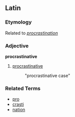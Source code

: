 ==Latin==
===Etymology===
Related to ''[[procrastination]]''

===Adjective===
'''procrastinative'''

# [[procrastinative]]
#: "procrastinative case"

===Related Terms===
*[[pro]]
*[[crasti]]
*[[nation]]